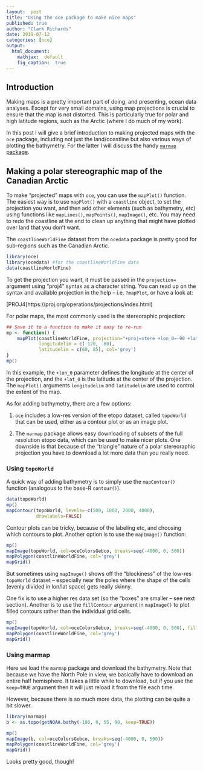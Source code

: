 ```yaml
---
layout:  post
title: "Using the oce package to make nice maps"
published: true
author: "Clark Richards"
date: 2019-07-12
categories: [oce]
output:
  html_document:
    mathjax:  default
    fig_caption:  true
---
```


## Introduction

Making maps is a pretty important part of doing, and presenting, ocean data analyses. Except for very small domains, using map projections is crucial to ensure that the map is not distorted. This is particularly true for polar and high latitude regions, such as the Arctic (where I do much of my work).

In this post I will give a brief introduction to making projected maps with the `oce` package, including not just the land/coastline but also various ways of plotting the bathymetry. For the latter I will discuss the handy [`marmap` package](https://cran.rstudio.com/web/packages/marmap/index.html).

## Making a polar stereographic map of the Canadian Arctic

To make "projected" maps with `oce`, you can use the `mapPlot()` function. The easiest way is to use `mapPlot()` with a `coastline` object, to set the projection you want, and then add other elements (such as bathymetry, etc) using functions like `mapLines()`, `mapPoints()`, `mapImage()`, etc. You may need to redo the coastline at the end to clean up anything that might have plotted over land that you don't want.

The `coastlineWorldFine` dataset from the `ocedata` package is pretty good for sub-regions such as the Canadian Arctic.

```r
library(oce)
library(ocedata) #for the coastlineWorldFine data
data(coastlineWorldFine)
```

To get the projection you want, it must be passed in the `projection=` argument using "proj4" syntax as a character string. You can read up on the syntax and available projection in the help -- i.e. `?mapPlot`, or have a look at:

[PROJ4]https://proj.org/operations/projections/index.html)

For polar maps, the most commonly used is the stereoraphic projection:

```r
## Save it to a function to make it easy to re-run
mp <- function() {
    mapPlot(coastlineWorldFine, projection="+proj=stere +lon_0=-90 +lat_0=90",
            longitudelim = c(-120, -60),
            latitudelim = c(60, 85), col='grey')
}
mp()
```

In this example, the `+lon_0` parameter defines the longitude at the center of the projection, and the `+lat_0` is the latitude at the center of the projection. The `mapPlot()` arguments `longitudelim` and `latitudelim` are used to control the extent of the map.

As for adding bathymetry, there are a few options:

1. `oce` includes a low-res version of the etopo dataset, called `topoWorld` that can be used, either as a contour plot or as an image plot.

2. The `marmap` package allows easy downloading of subsets of the full resolution etopo data, which can be used to make nicer plots. One downside is that because of the "triangle" nature of a polar stereoraphic projection you have to download a lot more data than you really need.

### Using `topoWorld`

A quick way of adding bathymetry is to simply use the `mapContour()` function (analogous to the base-R `contour()`).

```r
data(topoWorld)
mp()
mapContour(topoWorld, levels=-c(500, 1000, 2000, 4000),
           drawlabels=FALSE)
```

Contour plots can be tricky, because of the labeling etc, and choosing which contours to plot. Another option is to use the `mapImage()` function:

```r
mp()
mapImage(topoWorld, col=oceColorsGebco, breaks=seq(-4000, 0, 500))
mapPolygon(coastlineWorldFine, col='grey')
mapGrid()
```

But sometimes using `mapImage()` shows off the "blockiness" of the low-res `topoWorld` dataset -- especially near the poles where the shape of the cells (evenly divided in lon/lat space) gets really skinny.

One fix is to use a higher res data set (so the "boxes" are smaller -- see next section). Another is to use the `fillContour` argument in `mapImage()` to plot filled contours rather than the individual grid cells.

```r
mp()
mapImage(topoWorld, col=oceColorsGebco, breaks=seq(-4000, 0, 500), filledContour = TRUE)
mapPolygon(coastlineWorldFine, col='grey')
mapGrid()
```

### Using marmap


Here we load the `marmap` package and download the bathymetry. Note that because we have the North Pole in view, we basically have to download an entire half hemisphere. It takes a little while to download, but if you use the `keep=TRUE` argument then it will just reload it from the file each time.

However, because there is so much more data, the plotting can be quite a bit slower.

```r
library(marmap)
b <- as.topo(getNOAA.bathy(-180, 0, 55, 90, keep=TRUE))

mp()
mapImage(b, col=oceColorsGebco, breaks=seq(-4000, 0, 500))
mapPolygon(coastlineWorldFine, col='grey')
mapGrid()
```

Looks pretty good, though!
